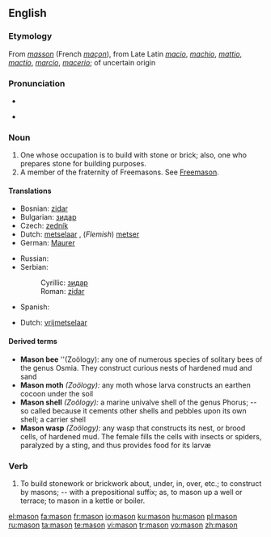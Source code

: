 {{wikipedia|dab=mason}}
{{also|Mason}}
==English==

===Etymology===
From {{OF.}} ''[[masson]]'' (French ''[[maçon]]''), from Late Latin ''[[macio]]'', ''[[machio]]'', ''[[mattio]]'', ''[[mactio]]'', ''[[marcio]]'', ''[[macerio]]''; of uncertain origin

===Pronunciation===
* {{audio|en-us-mason.ogg|Audio (US)}}

* {{rhymes|eɪsən}}

===Noun===
{{en-noun}}

# One whose occupation is to build with stone or brick; also, one who prepares stone for building purposes.
# A member of the fraternity of Freemasons. See [[Freemason]].

====Translations====
{{trans-top|one who builds with stone or brick}}
* Bosnian: [[zidar#Bosnian|zidar]] {{m}}
* Bulgarian: [[зидар#Bulgarian|зидар]] {{m}}
* Czech: [[zedník]] {{m}}
* Dutch: [[metselaar]] {{m}}, (''Flemish'') [[metser]] {{m}}
* German: [[Maurer]] {{m}}
{{trans-mid}}
* Russian: {{t|ru|каменщик|tr=kámenščik|m}}
* Serbian:
*: Cyrillic: [[зидар#Serbian|зидар]] {{m}}
*: Roman: [[zidar#Serbian|zidar]] {{m}}
* Spanish: {{t|es|albañil|m}}
{{trans-bottom}}

{{trans-top|Freemason}}
* Dutch: [[vrijmetselaar]] {{m}}
{{trans-mid}}
{{trans-bottom}}

====Derived terms====
{{rfc|create separate entries}}
* '''Mason bee''' ''(Zoölogy):  any one of numerous species of solitary bees of the genus Osmia. They construct curious nests of hardened mud and sand
* '''Mason moth''' ''(Zoölogy):'' any moth whose larva constructs an earthen cocoon under the soil
* '''Mason shell''' ''(Zoölogy):'' a marine univalve shell of the genus Phorus; -- so called because it cements other shells and pebbles upon its own shell; a carrier shell
* '''Mason wasp''' ''(Zoölogy):'' any wasp that constructs its nest, or brood cells, of hardened mud. The female fills the cells with insects or spiders, paralyzed by a sting, and thus provides food for its larvæ

===Verb===
{{en-verb}}

# {{transitive}} To build stonework or brickwork about, under, in, over, etc.; to construct by masons; -- with a prepositional suffix; as, to mason up a well or terrace; to mason in a kettle or boiler.

[[el:mason]]
[[fa:mason]]
[[fr:mason]]
[[io:mason]]
[[ku:mason]]
[[hu:mason]]
[[pl:mason]]
[[ru:mason]]
[[ta:mason]]
[[te:mason]]
[[vi:mason]]
[[tr:mason]]
[[vo:mason]]
[[zh:mason]]
